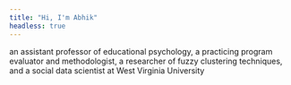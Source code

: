 ```yaml
---
title: "Hi, I'm Abhik"
headless: true
---
```


an assistant professor of educational psychology, a practicing program evaluator and methodologist, a researcher of fuzzy clustering techniques, and a social data scientist at West Virginia University